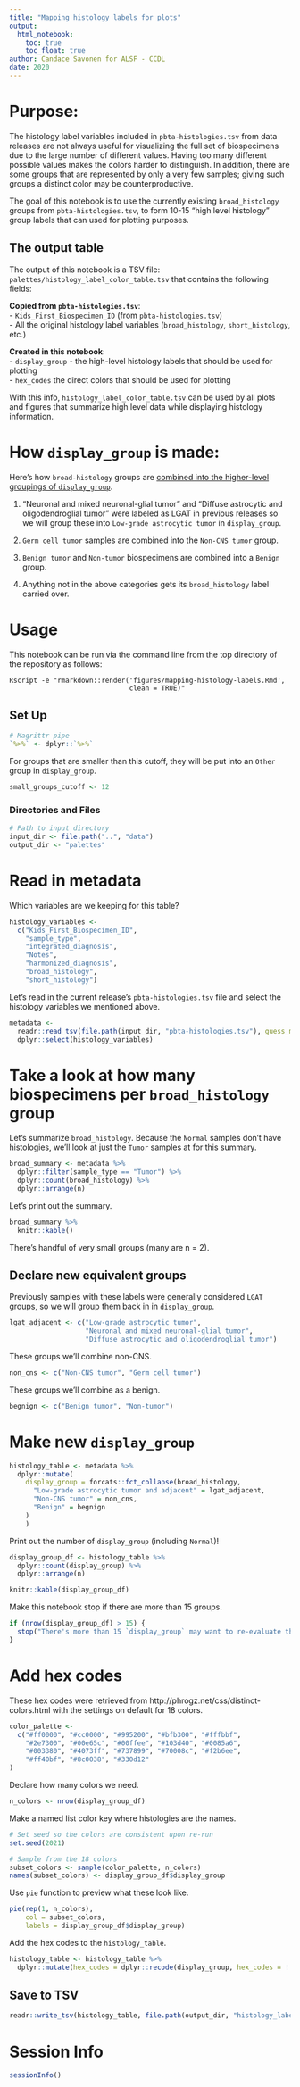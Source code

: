 ```yaml
---
title: "Mapping histology labels for plots"
output:   
  html_notebook: 
    toc: true
    toc_float: true
author: Candace Savonen for ALSF - CCDL
date: 2020
---
```


# Purpose: 

The histology label variables included in `pbta-histologies.tsv` from data releases are not always useful for visualizing the full set of biospecimens due to the large number of different values.
Having too many different possible values makes the colors harder to distinguish.
In addition, there are some groups that are represented by only a very few samples; giving such groups a distinct color may be counterproductive.

The goal of this notebook is to use the currently existing `broad_histology` groups from `pbta-histologies.tsv`, to form 10-15 "high level histology" group labels that can used for plotting purposes.

## The output table

The output of this notebook is a TSV file: `palettes/histology_label_color_table.tsv` that contains the following fields:

**Copied from `pbta-histologies.tsv`**:    
- `Kids_First_Biospecimen_ID` (from `pbta-histologies.tsv`)  
- All the original histology label variables (`broad_histology`, `short_histology`, etc.)  
  
**Created in this notebook**:  
- `display_group` - the high-level histology labels that should be used for plotting   
- `hex_codes` the direct colors that should be used for plotting  

With this info, `histology_label_color_table.tsv` can be used by all plots and figures that summarize high level data  while displaying histology information. 

# How `display_group` is made:

Here's how `broad-histology` groups are [combined into the higher-level groupings of `display_group`](#declare-new-equivalent-groups).

1) "Neuronal and mixed neuronal-glial tumor" and "Diffuse astrocytic and oligodendroglial tumor" were labeled as LGAT in previous releases so we will group these into `Low-grade astrocytic tumor` in `display_group`. 

2)  `Germ cell tumor`  samples are combined into the `Non-CNS tumor` group. 

3) `Benign tumor` and `Non-tumor` biospecimens are combined into a `Benign` group. 

4) Anything not in the above categories gets its `broad_histology` label carried over. 

# Usage

This notebook can be run via the command line from the top directory of the 
repository as follows:

```
Rscript -e "rmarkdown::render('figures/mapping-histology-labels.Rmd', 
                              clean = TRUE)"
```

## Set Up

```r
# Magrittr pipe
`%>%` <- dplyr::`%>%`
```

For groups that are smaller than this cutoff, they will be put into an `Other` group in `display_group`. 

```r
small_groups_cutoff <- 12
```

### Directories and Files

```r
# Path to input directory
input_dir <- file.path("..", "data")
output_dir <- "palettes"
```

# Read in metadata 

Which variables are we keeping for this table? 

```r
histology_variables <- 
  c("Kids_First_Biospecimen_ID",
    "sample_type", 
    "integrated_diagnosis", 
    "Notes", 
    "harmonized_diagnosis",
    "broad_histology", 
    "short_histology")

```

Let's read in the current release's `pbta-histologies.tsv` file and select the histology variables we mentioned above. 

```r
metadata <-
  readr::read_tsv(file.path(input_dir, "pbta-histologies.tsv"), guess_max = 10000) %>% 
  dplyr::select(histology_variables)
```

# Take a look at how many biospecimens per `broad_histology` group

Let's summarize `broad_histology`. 
Because the `Normal` samples don't have histologies, we'll look at just the `Tumor` samples at for this summary. 

```r
broad_summary <- metadata %>% 
  dplyr::filter(sample_type == "Tumor") %>%
  dplyr::count(broad_histology) %>% 
  dplyr::arrange(n)
```

Let's print out the summary. 

```r
broad_summary %>% 
  knitr::kable()
```

There's handful of very small groups (many are n = 2). 

## Declare new equivalent groups

Previously samples with these labels were generally considered `LGAT` groups, so we will group them back in in `display_group`. 

```r
lgat_adjacent <- c("Low-grade astrocytic tumor",
                   "Neuronal and mixed neuronal-glial tumor",
                   "Diffuse astrocytic and oligodendroglial tumor")
```

These groups we'll combine non-CNS. 

```r
non_cns <- c("Non-CNS tumor", "Germ cell tumor")
```

These groups we'll combine as a benign.

```r
begnign <- c("Benign tumor", "Non-tumor")
```

# Make new `display_group`

```r
histology_table <- metadata %>% 
  dplyr::mutate(
    display_group = forcats::fct_collapse(broad_histology,
      "Low-grade astrocytic tumor and adjacent" = lgat_adjacent,
      "Non-CNS tumor" = non_cns,
      "Benign" = begnign
    )
    )
```

Print out the number of `display_group` (including `Normal`)!

```r
display_group_df <- histology_table %>% 
  dplyr::count(display_group) %>% 
  dplyr::arrange(n)

knitr::kable(display_group_df)
```

Make this notebook stop if there are more than 15 groups. 

```r
if (nrow(display_group_df) > 15) {
  stop("There's more than 15 `display_group` may want to re-evaluate the high-level histology groupings")
}
```

# Add hex codes 

These hex codes were retrieved from http://phrogz.net/css/distinct-colors.html with the settings on default for 18 colors.

```r
color_palette <- 
  c("#ff0000", "#cc0000", "#995200", "#bfb300", "#fffbbf", 
    "#2e7300", "#00e65c", "#00ffee", "#103d40", "#0085a6", 
    "#003380", "#4073ff", "#737899", "#70008c", "#f2b6ee", 
    "#ff40bf", "#8c0038", "#330d12"
)
```

Declare how many colors we need. 

```r
n_colors <- nrow(display_group_df)
```

Make a named list color key where histologies are the names. 

```r
# Set seed so the colors are consistent upon re-run
set.seed(2021)

# Sample from the 18 colors
subset_colors <- sample(color_palette, n_colors)
names(subset_colors) <- display_group_df$display_group
```

Use `pie` function to preview what these look like.

```r
pie(rep(1, n_colors), 
    col = subset_colors, 
    labels = display_group_df$display_group)
```

Add the hex codes to the `histology_table`. 

```r
histology_table <- histology_table %>% 
  dplyr::mutate(hex_codes = dplyr::recode(display_group, hex_codes = !!!subset_colors))
```

## Save to TSV 

```r
readr::write_tsv(histology_table, file.path(output_dir, "histology_label_color_table.tsv"))
```

# Session Info

```r
sessionInfo()
```
